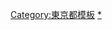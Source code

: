 {{Navbox
|name = 板橋區的町名
|state = {{{state|autocollapse}}}
|titlestyle = background:#efefef;
|bodystyle = background:#f9f9f9;
|groupstyle = background:#efefef;vertical-align:top;padding:0.125em 0.25em;
|liststyle = width:auto;
|oddstyle = background:#fcfcfc;
|evenstyle =
|title = {{flagicon image|Flag of Itabashi, Tokyo.svg}} [[板橋區 (日本)|板橋區]][[町|町名]]
|group1={{link-ja|板橋町|板橋町|板橋地域}}
|list1=[[板橋 (板橋區)|板橋]] &#124; [[稻荷台]] &#124; [[大山金井町]] &#124; [[大山東町]] &#124; [[大山西町]] &#124; [[大山町 (板橋區)|大山町]] &#124; [[加賀 (板橋區)|加賀]] &#124; [[熊野町 (板橋區)|熊野町]] &#124; [[幸町 (板橋區)|幸町]] &#124; [[榮町 (板橋區)|榮町]] &#124; [[中板橋]] &#124; [[仲宿]] &#124; [[仲町 (板橋區)|仲町]] &#124; [[中丸町]] &#124; [[冰川町 (板橋區)|冰川町]] &#124; [[富士見町 (板橋區)|富士見町]] &#124; [[雙葉町 (板橋區)|雙葉町]] &#124; [[本町 (板橋區)|本町]] &#124; [[南町 (板橋區)|南町]] &#124; [[大和町 (板橋區)|大和町]]
|group2={{link-ja|上板橋村|上板橋村|上板橋地域}}
|list2=[[大谷口 (板橋區)|大谷口]] &#124; [[大谷口上町]] &#124; [[大谷口北町]] &#124; [[上板橋]] &#124; [[小茂根]] &#124; [[櫻川 (板橋區)|櫻川]] &#124; [[東新町 (板橋區)|東新町]] &#124; [[常盤台 (板橋區)|常盤台]] &#124; [[東山町 (板橋區)|東山町]] &#124; [[南常盤台]] &#124; [[向原 (板橋區)|向原]] &#124; [[彌生町 (板橋區)|彌生町]]
|group3={{link-ja|志村 (東京府)|志村 (東京府)|志村地域}}
|list3=[[相生町 (板橋區)|相生町]] &#124; [[小豆澤]] &#124; [[泉町 (板橋區)|泉町]] &#124; [[大原町 (板橋區)|大原町]] &#124; [[坂下 (板橋區)|坂下]] &#124; {{link-ja|清水町 (板橋區)|清水町 (板橋区)|清水町}} &#124; {{link-ja|志村 (板橋區)|志村 (板橋区)|志村}} &#124; {{link-ja|新河岸 (板橋區)|新河岸 (板橋区)|新河岸}}（舊志村西台町區域） &#124; [[高島平]]（1、9丁目，舊志村西台町區域） &#124; {{link-ja|中台 (板橋區)|中台 (板橋区)|中台}} &#124; {{link-ja|西台 (板橋區)|西台 (板橋区)|西台}} &#124; {{link-ja|蓮沼町|蓮沼町}} &#124; {{link-ja|蓮根 (板橋區)|蓮根 (板橋区)|蓮根}} &#124; {{link-ja|東坂下|東坂下}} &#124; {{link-ja|舟渡 (板橋區)|舟渡 (板橋区)|舟渡}} &#124; {{link-ja|前野町|前野町}} &#124; {{link-ja|宮本町 (板橋區)|宮本町 (板橋区)|宮本町}} &#124; {{link-ja|若木 (板橋區)|若木 (板橋区)|若木}}
|group4={{link-ja|赤塚村 (東京府)|赤塚村 (東京府)|赤塚地域}}
|list4=
{{link-ja|赤塚 (板橋區)|赤塚 (板橋区)|赤塚}} &#124; {{link-ja|赤塚新町|赤塚新町}} &#124; {{link-ja|新河岸 (板橋區)|新河岸 (板橋区)|新河岸}} &#124; {{link-ja|大門 (板橋區)|大門 (板橋区)|大門}} &#124; [[高島平]]（2-8丁目） &#124; {{link-ja|德丸|徳丸}} &#124; [[成增]] &#124; {{link-ja|三園 (板橋區)|三園 (板橋区)|三園}} &#124; {{link-ja|四葉 (板橋區)|四葉 (板橋区)|四葉}}
}}<noinclude>
[[Category:東京都模板]]
[[Category:板橋區町名|*]]
</noinclude>